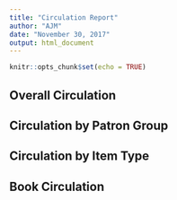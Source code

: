 ```yaml
---
title: "Circulation Report"
author: "AJM"
date: "November 30, 2017"
output: html_document
---
```


```r
knitr::opts_chunk$set(echo = TRUE)
```

## Overall Circulation

## Circulation by Patron Group

## Circulation by Item Type

## Book Circulation

